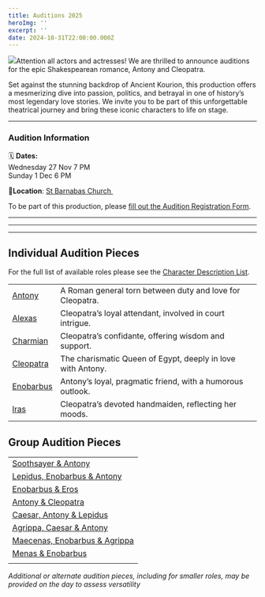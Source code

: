 ```yaml
---
title: Auditions 2025
heroImg: ''
excerpt: ''
date: 2024-10-31T22:00:00.000Z
---
```


![](/uploads/cleo_banner.png)Attention all actors and actresses! We are thrilled to announce auditions for the epic Shakespearean romance, Antony and Cleopatra.

Set against the stunning backdrop of Ancient Kourion, this production offers a mesmerizing dive into passion, politics, and betrayal in one of history’s most legendary love stories. We invite you to be part of this unforgettable theatrical journey and bring these iconic characters to life on stage.

***

### Audition Information

🗓️ **Dates:**\
Wednesday 27 Nov 7 PM\
Sunday 1 Dec 6 PM

📍**Location**: [St Barnabas Church ](https://maps.app.goo.gl/hfooj9hGMD28MywY7)

To be part of this production, please [fill out the Audition Registration Form](https://forms.gle/fG4b5kS3m6iz6veb6).

***

***

***

## Individual Audition Pieces

For the full list of available roles please see the [Character Description List](https://assets.tina.io/692aaf87-205b-4782-ac56-d68ae419d6e7/auditions/Available%20Roles%20for%20Audition.pdf).

|                                                                                                                 |                                                             |
| --------------------------------------------------------------------------------------------------------------- | ----------------------------------------------------------- |
| [Antony](https://assets.tina.io/692aaf87-205b-4782-ac56-d68ae419d6e7/auditions/1.Antony%20Audition%20Piece.pdf) | A Roman general torn between duty and love for Cleopatra.   |
| [Alexas](https://assets.tina.io/692aaf87-205b-4782-ac56-d68ae419d6e7/auditions/ALEXAS%20Audtion.pdf)            | Cleopatra’s loyal attendant, involved in court intrigue.    |
| [Charmian](https://assets.tina.io/692aaf87-205b-4782-ac56-d68ae419d6e7/auditions/CHARMIAN%20Audition.pdf)       | Cleopatra’s confidante, offering wisdom and support.        |
| [Cleopatra](https://assets.tina.io/692aaf87-205b-4782-ac56-d68ae419d6e7/auditions/Cleopatra%20Audition.pdf)     | The charismatic Queen of Egypt, deeply in love with Antony. |
| [Enobarbus](https://assets.tina.io/692aaf87-205b-4782-ac56-d68ae419d6e7/auditions/ENOBARBUS%20Audition.pdf)     | Antony’s loyal, pragmatic friend, with a humorous outlook.  |
| [Iras](https://assets.tina.io/692aaf87-205b-4782-ac56-d68ae419d6e7/auditions/IRAS%20Audtion.pdf)                | Cleopatra’s devoted handmaiden, reflecting her moods.       |

## Group Audition Pieces

|                                                                                                                                                           |
| --------------------------------------------------------------------------------------------------------------------------------------------------------- |
| [Soothsayer & Antony](https://assets.tina.io/692aaf87-205b-4782-ac56-d68ae419d6e7/auditions/Soothsayer%20and%20Antony.pdf)                                |
| [Lepidus, Enobarbus & Antony](https://assets.tina.io/692aaf87-205b-4782-ac56-d68ae419d6e7/auditions/Lepdius,%20Enobarbarbus%20and%20Antony%20Audtion.pdf) |
| [Enobarbus & Eros](https://assets.tina.io/692aaf87-205b-4782-ac56-d68ae419d6e7/auditions/Enobarbus%20and%20Eros.pdf)                                      |
| [Antony & Cleopatra](https://assets.tina.io/692aaf87-205b-4782-ac56-d68ae419d6e7/auditions/Antony%20and%20Cleopatra%20audtion%20piece.pdf)                |
| [Caesar, Antony & Lepidus](https://assets.tina.io/692aaf87-205b-4782-ac56-d68ae419d6e7/auditions/CAESAR%20Antony%20and%20Lepidus%20Group%20Audtion.pdf)   |
| [Agrippa, Caesar & Antony](https://assets.tina.io/692aaf87-205b-4782-ac56-d68ae419d6e7/auditions/Agrippa,%20Caesar%20and%20Antony.pdf)                    |
| [Maecenas, Enobarbus & Agrippa](https://assets.tina.io/692aaf87-205b-4782-ac56-d68ae419d6e7/auditions/Maecenas%20Audition%20Piece.pdf)                    |
| [Menas & Enobarbus](https://assets.tina.io/692aaf87-205b-4782-ac56-d68ae419d6e7/auditions/Menas%20Audition%20Piece.pdf)                                   |
|                                                                                                                                                           |

*Additional or alternate audition pieces, including for smaller roles, may be provided on the day to assess versatility*
